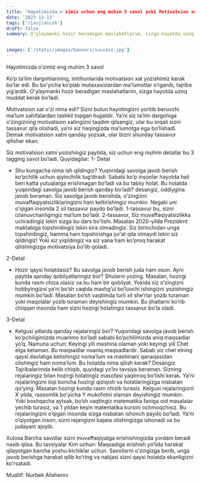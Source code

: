 ```yaml
---
title: 'Hayotimizda o'zimiz uchun eng muhim 3 savol yoki Motivatsion xat haqida'
date: '2023-12-13'
tags: ['rivojlanish']
draft: false
summary: O’ylaymanki hozir beradigan maslahatlarim, sizga hayotda uzoq muddat kerak bo’ladi.


images: ['/static/images/banners/success.jpg']
---
```


Hayotimizda o’zimiz  eng muhim 3 savol

Ko’p ta’lim dargohlarining, imtihonlarida motivatsion xat yozishimiz kerak bo’lar edi. Bu bo’yicha ko’plab mutaxasislardan ma’lumotlar o’rganib, tajriba yig’ardik. O’ylaymanki hozir beradigan maslahatlarim, sizga hayotda uzoq muddat kerak bo’ladi.

Motivatsion xat o’zi nima edi? Sizni butun hayotingizni yoritib beruvchi ma’lum sahifalardan tashkil topgan hujjatdir. Ya’ni siz ta’lim dargohiga o’zingizning motivatsion xatingizni taqdim qilsangiz, ular bu orqali sizni tassavur qila olishadi, ya’ni siz haqingizda ma’lumotga ega bo’lishadi. 
Demak motivatsion xatni qanday yozsak, ular bizni shunday tassavur qilishar ekan.

Siz motivatsion xatni yozishingiz paytida, siz uchun eng muhim detallar bu 3 tagging savol bo’ladi. 
Quyidagilar:
1- Detal 
- Shu kungacha nima ish qildingiz?
Yuqoridagi savolga javob berish ko’pchilik uchun qiyinchilik tug’diradi. Sababi ko’p insonlar hayotda hali beri katta yutuqlarga erishmagan bo’ladi va bu tabiiy holat. Bu holatda yuqoridagi savolga javob berish qanday bo’ladi? desangiz, oddiygina javob beraman.  Siz savolga javob berishda, o’zingizni muvaffaqiyatsizliklaringizni ham keltirishingiz mumkin. Negaki uni o'qigan insonda 2 xil tassavur paydo bo’ladi. 1-tassavur bu, sizni izlanuvchanligingiz ma’lum bo’ladi. 2-tassavur, Siz muvaffaqiyatsizlikka uchradingiz lekin sizga bu dars bo’lishi. 
Masalan 2020-yilda Prezident maktabiga topshirdingiz lekin kira olmadingiz. Siz birinchidan unga topshirdingiz, hamma ham topshirishga jur’at qila olmaydi lekin siz qildingiz! Yoki siz yiqildingiz va siz yana ham ko’proq harakat qilishingizga motivatsiya bo’lib qoladi.

2-Detal
- Hozir qaysi holatdasiz?
Bu savolga javob berish juda ham oson. Ayni paytda qanday qobilyatlaringiz bor? Shularni yozing. Masalan, hozirgi kunda rasm chiza olasiz va bu ham bir qobilyat. Yokida siz o’zingizni hobbyingizni ya’ni bo’sh vaqtda mashg’ul bo’luvchi ishingizni yozishingiz mumkin bo’ladi. Masalan bo’sh vaqtimda turli xil she’rlar yozib turaman yoki maqolalar yozib turaman deyishingiz mumkin. 
Bu jihatlarni ko’rib chiqqan insonda ham sizni hozirgi holatingiz tassavur bo’la oladi.

3-Detal
- Kelgusi yillarda qanday rejalaringiz bor?
Yuqoridagi savolga javob berish ko’pchiligimizda muammo bo’ladi sababi ko’pchilimizda aniq maqsadlar yo’q. Namuna uchun: Keyingi yili mashina olaman yoki keyingi yili Chet elga ketaman. Bu maqsadlar noaniq maqsadlardir. Sabab siz chet elning qaysi davlatiga ketishingiz noma’lum va mashinani qanaqasidan olishingiz ham noma’lum.
Bu holatda nima qilish kerak? Desangiz. Tajribalarimda kelib chiqib, quyidagi yo’lni tavsiya beraman. Sizning rejalaringiz bilan hozirgi holatingiz masofasi yaqinroq bo’lishi kerak. Ya’ni rejalaringizni iloji boricha hozirgi qiziqish va holatlaringizga nisbatan qo’ying.
Masalan hozirgi kunda rasm chizib turasiz. Kelgusi rejalaringizni X yilda, rassomlik bo’yicha Y mukofotni olaman deyishingiz mumkin. Yoki boshqacha aytsak, bo’sh vaqtingiz matematika faniga oid masalalar yechib turasiz, va 1 yildan keyin matematika kursini ochmoqchisiz. Bu rejalaringizni o’qigan insonda sizga nisbatan ishonch paydo bo’ladi. Ya’ni o’qiyotgan inson, sizni rejangizni bajara olishingizga ishonadi va bu judayam ajoyib.

Xulosa 
Barcha savollar sizni muvaffaqiyatga erishishingizda yordam beradi nasib qilsa. Bu tavsiyalar Kim uchun: Maqsadiga erishish yo’lida harakat qilayotgan barcha yoshu-kichiklar uchun. Savollarni o’zingizga berib, unga javob berishga harakat qilib ko’ring va natijasi sizni qaysi holatda ekanligizni ko’rsatadi.

Muallif: Nurbek Alisherov
